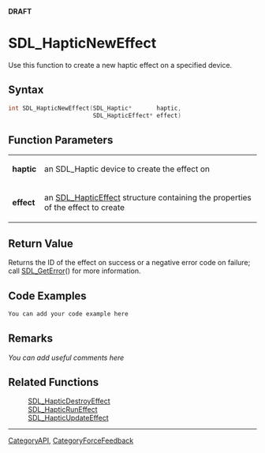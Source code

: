 <span color="red">'''DRAFT'''</span>

= SDL_HapticNewEffect =
Use this function to create a new haptic effect on a specified device.


== Syntax ==
<syntaxhighlight lang='c++'>
int SDL_HapticNewEffect(SDL_Haptic*       haptic,
                        SDL_HapticEffect* effect)
</syntaxhighlight>

== Function Parameters ==
{|
|'''haptic'''
|an SDL_Haptic device to create the effect on
|-
|'''effect'''
|an [[SDL_HapticEffect]] structure containing the properties of the effect to create
|}

== Return Value ==
Returns the ID of the effect on success or a negative error code on failure; call [[SDL_GetError]]() for more information.

== Code Examples ==
<syntaxhighlight lang='c++'>
You can add your code example here
</syntaxhighlight>

== Remarks ==
''You can add useful comments here''

== Related Functions ==
:[[SDL_HapticDestroyEffect]]
:[[SDL_HapticRunEffect]]
:[[SDL_HapticUpdateEffect]]

----
[[CategoryAPI]], [[CategoryForceFeedback]]
